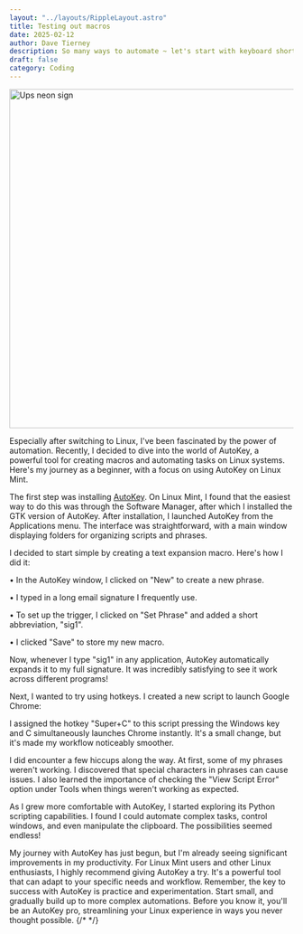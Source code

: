 ```yaml
---
layout: "../layouts/RippleLayout.astro"
title: Testing out macros
date: 2025-02-12
author: Dave Tierney
description: So many ways to automate ~ let's start with keyboard shortcuts
draft: false
category: Coding
---
```



<Image src={ups} alt="Ups neon sign" height="600" width="1200" />

Especially after switching to Linux, I've been fascinated by the power of automation. Recently, I decided to dive into the world of AutoKey, a powerful tool for creating macros and automating tasks on Linux systems. Here's my journey as a beginner, with a focus on using AutoKey on Linux Mint.

The first step was installing <a href="https://autokey.github.io/index.html" target="_blank" rel="noopener" className="whitespace-nowrap underline decoration-neon transition hover:text-neon">AutoKey</a>. On Linux Mint, I found that the easiest way to do this was through the Software Manager, after which I installed the GTK version of AutoKey. After installation, I launched AutoKey from the Applications menu. The interface was straightforward, with a main window displaying folders for organizing scripts and phrases.

I decided to start simple by creating a text expansion macro. Here's how I did it:

• In the AutoKey window, I clicked on "New" to create a new phrase.

• I typed in a long email signature I frequently use.

• To set up the trigger, I clicked on "Set Phrase" and added a short abbreviation, "sig1".

• I clicked "Save" to store my new macro.

Now, whenever I type "sig1" in any application, AutoKey automatically expands it to my full signature. It was incredibly satisfying to see it work across different programs!

Next, I wanted to try using hotkeys. I created a new script to launch Google Chrome:

I assigned the hotkey "Super+C" to this script pressing the Windows key and C simultaneously launches Chrome instantly. It's a small change, but it's made my workflow noticeably smoother.

I did encounter a few hiccups along the way. At first, some of my phrases weren't working. I discovered that special characters in phrases can cause issues. I also learned the importance of checking the "View Script Error" option under Tools when things weren't working as expected.

As I grew more comfortable with AutoKey, I started exploring its Python scripting capabilities. I found I could automate complex tasks, control windows, and even manipulate the clipboard. The possibilities seemed endless!

My journey with AutoKey has just begun, but I'm already seeing significant improvements in my productivity. For Linux Mint users and other Linux enthusiasts, I highly recommend giving AutoKey a try. It's a powerful tool that can adapt to your specific needs and workflow.
Remember, the key to success with AutoKey is practice and experimentation. Start small, and gradually build up to more complex automations. Before you know it, you'll be an AutoKey pro, streamlining your Linux experience in ways you never thought possible.
{/* <a href="" target="_blank" rel="noopener" className="whitespace-nowrap underline decoration-neon transition hover:text-neon"></a> */}
